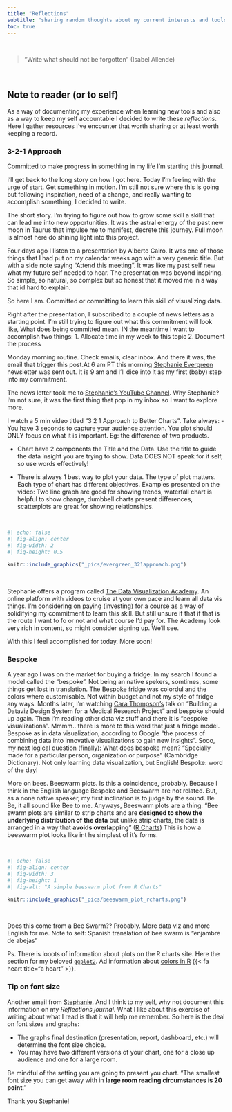 ```yaml
---
title: "Reflections"
subtitle: "sharing random thoughts about my current interests and tools I'm learning"
toc: true
---
```

 <br>
 
> "Write what should not be forgotten" (Isabel Allende)

<br> 

## Note to reader (or to self)
As a way of documenting my experience when learning new tools and also as a way to keep my self accountable I decided to write these _reflections_. Here I gather resources I've encounter that worth sharing or at least worth keeping a record.


### 3-2-1 Approach

Committed to make progress in something in my life I'm starting this journal.

I'll get back to the long story on how I got here. Today I'm feeling with the urge of start. Get something in motion. I'm still not sure where this is going but following inspiration, need of a change, and really wanting to accomplish something, I decided to write.



The short story. I'm trying to figure out how to grow some skill a skill that can lead me into new opportunities. It was the astral energy of the past new moon in Taurus that impulse me to manifest, decrete this journey. Full moon is almost here do shining light into this project.

Four days ago I listen to a presentation by Alberto Cairo. It was one of those things that I had put on my calendar weeks ago with a very generic title. But with a side note saying "Attend this meeting". It was like my past self new what my future self needed to hear. The presentation was beyond inspiring. So simple, so natural, so complex but so honest that it moved me in a way that id hard to explain.

So here I am. Committed or committing to learn this skill of visualizing data.

Right after the presentation, I subscribed to a couple of news letters as a starting point. I'm still trying to figure out what this commitment will look like, What does being committed mean. IN the meantime I want to accomplish two things: 1. Allocate time in my week to this topic 2. Document the process

Monday morning routine. Check emails, clear inbox. And there it was, the email that trigger this post.At 6 am PT this morning [Stephanie Evergreen](https://stephanieevergreen.com/) newsletter was sent out. It is 9 am and I'll dice into it as my first (baby) step into my commitment.

The news letter took me to [Stephanie's YouTube Channel](https://www.youtube.com/channel/UC1LjQFNHP3GyVnQ5_WCjcCQ). Why Stephanie? I'm not sure, it was the first thing that pop in my inbox so I want to explore more.

I watch a 5 min video titled "3 2 1 Approach to Better Charts". Take always: - You have 3 seconds to capture your audience attention. You plot should ONLY focus on what it is important. Eg: the difference of two products.

-   Chart have 2 components the Title and the Data. Use the title to guide the data insight you are trying to show. Data DOES NOT speak for it self, so use words effectively!

-   There is always 1 best way to plot your data. The type of plot matters. Each type of chart has different objectives. Examples presented on the video: Two line graph are good for showing trends, waterfall chart is helpful to show change, dumbbell charts present differences, scatterplots are great for showing relationships.

<br>

```r
#| echo: false
#| fig-align: center
#| fig-width: 2
#| fig-height: 0.5

knitr::include_graphics("_pics/evergreen_321approach.png")
```


<br>


Stephanie offers a program called [The Data Visualization Academy](https://stephanieevergreen.com/academy/). An online platform with videos to cruise at your own pace and learn all data vis things. I'm considering on paying (investing) for a course as a way of solidifying my commitment to learn this skill. But still unsure if that if that is the route I want to fo or not and what course I'd pay for. The Academy look very rich in content, so might consider signing up. We'll see.

With this I feel accomplished for today. More soon!



### Bespoke

A year ago I was on the market for buying a fridge. In my search I found a model called the "bespoke". Not being an native spekers, somtimes, some things get lost in translation. The Bespoke fridge was colordul and the colors where customisable. Not within budget and not my style of fridge any ways. Months later, I'm watching [Cara Thompson's](https://www.cararthompson.com/services) talk on "Building a Dataviz Design System for a Medical Research Project" and bespoke should up again. Then I'm reading other data viz stuff and there it is "bespoke visualizations". Mmmm.. there is more to this word that just a fridge model. Bespoke as in data visualization, according to Google "the process of combining data into innovative visualizations to gain new insights". Sooo, my next logical question (finally): What does bespoke mean?
"Specially made for a particular person, organization or purpose" (Cambridge Dictionary). Not only learning data visualization, but English! Bespoke: word of the day!

More on bees. Beeswarm plots. Is this a coincidence, probably. Because I think in the English language Bespoke and Beeswarm are not related. But, as a none native speaker, my first inclination is to judge by the sound. Be Be, it all sound like Bee to me. Anyways, Beeswarm plots are a thing: "Bee swarm plots are similar to strip charts and are **designed to show the underlying distribution of the data** but unlike strip charts, the data is arranged in a way that **avoids overlapping**" ([R Charts](https://r-charts.com/distribution/beeswarm/))
This is how a beeswarm plot looks like int he simplest of it's forms.

<br>


```r
#| echo: false
#| fig-align: center
#| fig-width: 3
#| fig-height: 1
#| fig-alt: "A simple beeswarm plot from R Charts"

knitr::include_graphics("_pics/beeswarm_plot_rcharts.png")
```


<br>

Does this come from a Bee Swarm?? Probably. More data viz and more English for me. Note to self: Spanish translation of bee swarm is "enjambre de abejas"

Ps. There is looots of information about plots on the R charts site. Here the section for my beloved [`ggplot2`](https://r-charts.com/ggplot2/). Ad information about [colors in R](https://r-charts.com/colors/) {{< fa heart title="a heart" >}}.


### Tip on font size

Another email from [Stephanie](https://stephanieevergreen.com/for-the-love-of-font-size/). And I think to my self, why not document this information on my _Reflections journal_. What I like about this exercise of writing about what I read is that it will help me remember. So here is the deal on font sizes and graphs:

- The graphs final destination (presentation, report, dashboard, etc.) will determine the font size choice. 
- You may have two different versions of your chart, one for a close up audience and one for a large room.

Be mindful of the setting you are going to present you chart. "The smallest font size you can get away with in **large room reading circumstances is 20 point**."

Thank you Stephanie!


<br>





